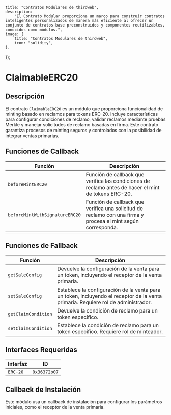 
    title: "Contratos Modulares de thirdweb",
    description:
        "El Contrato Modular proporciona un marco para construir contratos inteligentes personalizados de manera más eficiente al ofrecer un conjunto de contratos base preconstruidos y componentes reutilizables, conocidos como módulos.",
    image: {
        title: "Contratos Modulares de thirdweb",
        icon: "solidity",
    },
});

# ClaimableERC20

## Descripción

El contrato `ClaimableERC20` es un módulo que proporciona funcionalidad de minting basado en reclamos para tokens ERC-20. Incluye características para configurar condiciones de reclamo, validar reclamos mediante pruebas Merkle y manejar solicitudes de reclamo basadas en firma. Este contrato garantiza procesos de minting seguros y controlados con la posibilidad de integrar ventas primarias.

<GithubButtonLink href="https://github.com/thirdweb-dev/modular-contracts/blob/dev/src/module/token/minting/ClaimableERC20.sol" />

## Funciones de Callback

| Función                         | Descripción                                                                                                    |
|----------------------------------|----------------------------------------------------------------------------------------------------------------|
| `beforeMintERC20`                | Función de callback que verifica las condiciones de reclamo antes de hacer el mint de tokens ERC-20.          |
| `beforeMintWithSignatureERC20`   | Función de callback que verifica una solicitud de reclamo con una firma y procesa el mint según corresponda.    |

## Funciones de Fallback

| Función                              | Descripción                                                                                  |
|---------------------------------------|----------------------------------------------------------------------------------------------|
| `getSaleConfig`                       | Devuelve la configuración de la venta para un token, incluyendo el receptor de la venta primaria. |
| `setSaleConfig`                       | Establece la configuración de la venta para un token, incluyendo el receptor de la venta primaria. Requiere rol de administrador. |
| `getClaimCondition`                   | Devuelve la condición de reclamo para un token específico.                                     |
| `setClaimCondition`                   | Establece la condición de reclamo para un token específico. Requiere rol de minteador.        |

## Interfaces Requeridas

| Interfaz  | ID          |
|------------|-------------|
| `ERC-20`   | `0x36372b07`|

## Callback de Instalación

Este módulo usa un callback de instalación para configurar los parámetros iniciales, como el receptor de la venta primaria.
